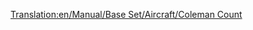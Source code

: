 [[Translation:en/Manual/Base Set/Aircraft/Coleman Count]]
{{hu/Manual/Base Set/Aircraft/Navbox Légi járművek}}
{{hu/Manual/Base Set/Aircraft/Repülőgépek|Name=Coleman Count
|Image=[[File:en/Manual/Base Set/Aircraft/VickersViscount.png|Coleman Count]]
|Cost=30,761 (61,522)
|Speed=473 km/h (296 MPH)
|Annual=2,812 (5,624)
|Designed=1947
|Lifespan=24
|Capacity=65 utas és 8 csomag levél
|Description=A Coleman Count az első négymotoros repülő a játékban, és nagy a kapacitása.
|Real-lifeWikilink=Vickers Viscount
|Real-life=Vickers Viscount
}}